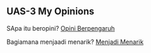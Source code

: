 ## UAS-3 My Opinions

SApa itu beropini? [Opini Berpengaruh](BM%20Opini.mp4)

Bagiamana menjaadi menarik? [Menjadi Menarik](./Interesting.mp4)